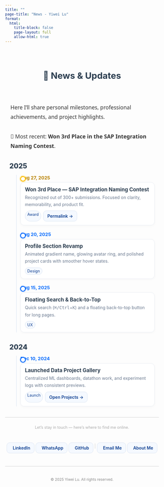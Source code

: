 ```yaml
---
title: ""
page-title: "News - Yiwei Lu"
format:
  html:
    title-block: false
    page-layout: full
    allow-html: true
---
```


<style>
.page-intro {
  max-width: 800px;
  margin: 4em auto 2em;
  font-size: 1.1rem;
  line-height: 1.8;
  color: #333;
  font-family: 'Segoe UI', system-ui, sans-serif;
  padding: 0 1em;
}
.section-title {
  text-align: center;
  font-size: 1.8rem;
  font-weight: 700;
  margin-top: 3em;
  margin-bottom: 1em;
  color: #2c3e50;
}

/* Buttons */
.btn {
  display:inline-flex; align-items:center; gap:.45em;
  padding:.55em .9em; border-radius:10px; border:1px solid #d8e2f1;
  text-decoration:none; font-weight:600; color:#0b3d91;
  background:#f5f9ff; transition:transform .05s ease, box-shadow .15s ease;
}
.btn:hover { box-shadow:0 2px 10px rgba(0,0,0,.06); text-decoration:none; }
.btn:active { transform:translateY(1px); }

/* ===== Timeline ===== */
.timeline{
  --line:#e6edf5;
  --dot:#0d6efd;
  --text:#2c3e50;
  --muted:#6b7a90;
  max-width: 920px; margin: 2.5em auto; padding: 0 1em;
}
.timeline-year{
  font-weight: 800; font-size: 1.4rem; color: var(--text);
  margin: 1.5em 0 .6em;
}
.tl-list{
  position: relative; margin-left: 1rem; padding-left: 1.25rem;
}
.tl-list::before{
  content:""; position:absolute; top:0; bottom:0; left:.35rem;
  width:2px; background: var(--line);
}
.tl-item{
  position: relative; margin: 1.1em 0 1.4em;
}
.tl-item::before{
  content:""; position:absolute; left:-.05rem; top:.25rem;
  width:.8rem; height:.8rem; border-radius:50%;
  background: #fff; border:3px solid var(--dot);
  box-shadow: 0 0 0 3px rgba(13,110,253,.08);
}
.tl-date{
  display:inline-block; font-weight:700; color: var(--dot);
  font-size:.95rem; margin-bottom:.35rem;
}
.tl-card{
  background:#fff; border:1px solid #e8ecf3; border-radius:12px;
  padding: .9em 1em; box-shadow: 0 2px 10px rgba(0,0,0,.03);
}
.tl-title{
  margin:0 0 .25rem; font-weight:700; color: var(--text); font-size:1.05rem;
}
.tl-desc{
  margin:.2rem 0 .6rem; color: var(--muted); line-height:1.65;
}
.tl-actions{ display:flex; gap:.5em; flex-wrap:wrap; }
.tl-badge{
  display:inline-block; font-size:.78rem; padding:.25em .55em;
  border-radius:999px; background:#f5f9ff; border:1px solid #d8e2f1; color:#0b3d91;
}

/* 小屏优化 */
@media (max-width: 600px){
  .tl-card{ padding: .85em .9em; }
  .tl-title{ font-size:1rem; }
}
.tl-item.is-new::before{ border-color:#ffc107; box-shadow:0 0 0 3px rgba(255,193,7,.18); }
.tl-item.is-new .tl-date{ color:#b78100; }

.connect-container {
  display: flex; flex-wrap: wrap; gap: 1em; align-items: center; justify-content:center;
  max-width: 900px; margin: 2em auto;
}
</style>

<div class="section-title">📰 News & Updates</div>

<div class="page-intro">
  Here I’ll share personal milestones, professional achievements, and project highlights.
  <br><br>
  📢 Most recent: <strong>Won 3rd Place in the SAP Integration Naming Contest</strong>.
</div>

```{=html}
<div class="timeline" aria-label="Timeline of news and updates">

  <!-- 2025 -->
  <div class="timeline-year">2025</div>
  <div class="tl-list">
    <article class="tl-item is-new" id="sap-award">
      <div class="tl-date">Aug 27, 2025</div>
      <div class="tl-card">
        <h4 class="tl-title">Won 3rd Place — SAP Integration Naming Contest</h4>
        <p class="tl-desc">
          Recognized out of 300+ submissions. Focused on clarity, memorability, and product fit.
        </p>
        <div class="tl-actions">
          <span class="tl-badge">Award</span>
          <a class="btn" href="#sap-award">Permalink →</a>
        </div>
      </div>
    </article>

    <article class="tl-item" id="profile-revamp">
      <div class="tl-date">Aug 20, 2025</div>
      <div class="tl-card">
        <h4 class="tl-title">Profile Section Revamp</h4>
        <p class="tl-desc">
          Animated gradient name, glowing avatar ring, and polished project cards with smoother hover states.
        </p>
        <div class="tl-actions"><span class="tl-badge">Design</span></div>
      </div>
    </article>

    <article class="tl-item" id="quick-search">
      <div class="tl-date">Aug 15, 2025</div>
      <div class="tl-card">
        <h4 class="tl-title">Floating Search & Back-to-Top</h4>
        <p class="tl-desc">
          Quick search (<kbd>⌘/Ctrl</kbd>+<kbd>K</kbd>) and a floating back-to-top button for long pages.
        </p>
        <div class="tl-actions"><span class="tl-badge">UX</span></div>
      </div>
    </article>
  </div>

  <!-- 2024 -->
  <div class="timeline-year">2024</div>
  <div class="tl-list">
    <article class="tl-item" id="gallery-launch">
      <div class="tl-date">Dec 10, 2024</div>
      <div class="tl-card">
        <h4 class="tl-title">Launched Data Project Gallery</h4>
        <p class="tl-desc">
          Centralized ML dashboards, datathon work, and experiment logs with consistent previews.
        </p>
        <div class="tl-actions">
          <span class="tl-badge">Launch</span>
          <a class="btn" href="https://lywww88.github.io/projects/" target="_blank">Open Projects →</a>
        </div>
      </div>
    </article>
  </div>

</div>
```

<div aria-hidden="true" style="border-top: 1px solid #ccc; margin: 1.5em 0;"></div>

<p style="text-align: center; color: #aaa; font-size: 0.9em; margin-top: 2em;">
  Let’s stay in touch — here’s where to find me online.
</p>

<div class="connect-container">
  <a href="https://www.linkedin.com/in/yiwei-lu78" class="btn" target="_blank"><i class="bi bi-linkedin"></i> LinkedIn</a>
  <a href="https://wa.me/6266736276" class="btn" target="_blank"><i class="bi bi-whatsapp"></i> WhatsApp</a>
  <a href="https://github.com/lywww88" class="btn" target="_blank"><i class="bi bi-github"></i> GitHub</a>
  <span style="color: #ccc;">|</span>
  <a href="mailto:yiweilu36@uci.edu" class="btn"><i class="bi bi-envelope"></i> Email Me</a>
  <a href="https://lywww88.github.io/about.html" class="btn"><i class="bi bi-person-circle"></i> About Me</a>
</div>

<div aria-hidden="true" style="border-top: 1px solid #ccc; margin: 1.5em 0;"></div>

<p style="text-align: center; color: #888; font-size: 0.85em; margin-top: 3em;">
  © 2025 Yiwei Lu. All rights reserved.
</p>
